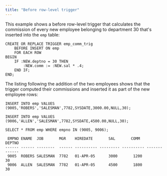 ```yaml
---
title: "Before row-level trigger"
---
```


<div id="before_row_level_trigger" class="registered_link"></div>

This example shows a before row-level trigger that calculates the commission of every new employee belonging to department 30 that's inserted into the `emp` table:

```text
CREATE OR REPLACE TRIGGER emp_comm_trig
    BEFORE INSERT ON emp
    FOR EACH ROW
BEGIN
    IF :NEW.deptno = 30 THEN
        :NEW.comm := :NEW.sal * .4;
    END IF;
END;
```

The listing following the addition of the two employees shows that the trigger computed their commissions and inserted it as part of the new employee rows:

```text
INSERT INTO emp VALUES (9005,'ROBERS','SALESMAN',7782,SYSDATE,3000.00,NULL,30);

INSERT INTO emp VALUES (9006,'ALLEN','SALESMAN',7782,SYSDATE,4500.00,NULL,30);

SELECT * FROM emp WHERE empno IN (9005, 9006);

 EMPNO ENAME  JOB       MGR    HIREDATE       SAL       COMM       DEPTNO
------ ------ --------  ------ ---------- --------- ---------- -------------
 9005  ROBERS SALESMAN  7782   01-APR-05      3000       1200         30
 9006  ALLEN  SALESMAN  7782   01-APR-05      4500       1800         30
```
